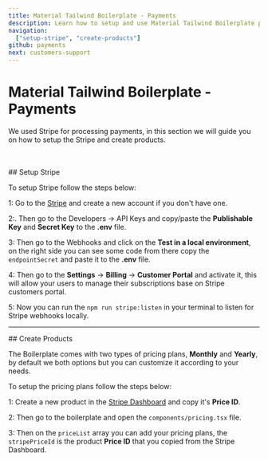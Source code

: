 ```yaml
---
title: Material Tailwind Boilerplate - Payments
description: Learn how to setup and use Material Tailwind Boilerplate payment with Stripe.
navigation:
  ["setup-stripe", "create-products"]
github: payments
next: customers-support
---
```


# Material Tailwind Boilerplate - Payments

We used Stripe for processing payments, in this section we will guide you on how to setup the Stripe and create products.

<br />
<br />

<DocsTitle href="setup-stripe">
## Setup Stripe
</DocsTitle>

To setup Stripe follow the steps below:

1: Go to the [Stripe](https://stripe.com/) and create a new account if you don't have one.

2:. Then go to the Developers -> API Keys and copy/paste the **Publishable Key** and **Secret Key** to the **.env** file.

3: Then go to the Webhooks and click on the **Test in a local environment**, on the right side you can see some code from there copy the <Code>endpointSecret</Code> and paste it to the **.env** file.

4: Then go to the **Settings** -> **Billing** -> **Customer Portal** and activate it, this will allow your users to manage their subscriptions base on Stripe customers portal. 

5: Now you can run the <Code>npm run stripe:listen</Code> in your terminal to listen for Stripe webhooks locally.

---

<DocsTitle href="create-products">
## Create Products
</DocsTitle>

The Boilerplate comes with two types of pricing plans, **Monthly** and **Yearly**, by default we both options but you can customize it according to your needs.

To setup the pricing plans follow the steps below:

1: Create a new product in the [Stripe Dashboard](https://dashboard.stripe.com/dashboard) and copy it's **Price ID**.

2: Then go to the boilerplate and open the <Code>components/pricing.tsx</Code> file.

3: Then on the <Code>priceList</Code> array you can add your pricing plans, the <Code>stripePriceId</Code> is the product **Price ID** that you copied from the Stripe Dashboard.